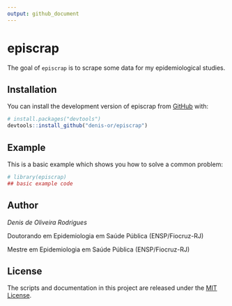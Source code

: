 ```yaml
---
output: github_document
---
```


<!-- README.md is generated from README.Rmd. Please edit that file -->

# episcrap

<!-- badges: start -->
<!-- badges: end -->

The goal of `episcrap` is to scrape some data for my epidemiological studies.

## Installation

You can install the development version of episcrap from [GitHub](https://github.com/) with:

``` r
# install.packages("devtools")
devtools::install_github("denis-or/episcrap")
```

## Example

This is a basic example which shows you how to solve a common problem:

```r
# library(episcrap)
## basic example code
```


## Author

_*Denis de Oliveira Rodrigues*_

Doutorando em Epidemiologia em Saúde Pública (ENSP/Fiocruz-RJ)

Mestre em Epidemiologia em Saúde Pública (ENSP/Fiocruz-RJ)


## License

The scripts and documentation in this project are released under the [MIT License](LICENSE).
